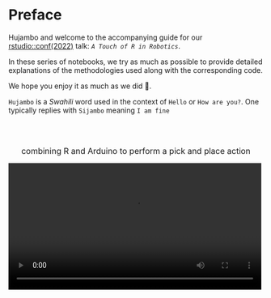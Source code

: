 # Preface {.unnumbered}

Hujambo and welcome to the accompanying guide for our [rstudio::conf(2022)](https://www.rstudio.com/conference/) talk: *`A Touch of R in Robotics`*.

In these series of notebooks, we try as much as possible to provide detailed explanations of the methodologies used along with the corresponding code.

We hope you enjoy it as much as we did 🤖.

::: callout-note
`Hujambo` is a *Swahili* word used in the context of `Hello` or `How are you?`. One typically replies with `Sijambo` meaning `I am fine`
:::

<br> <br>

<center><font size="3">combining R and Arduino to perform a pick and place action </font></center>

![](images/comp_traj.mp4){fig-align="center" width="500"}
